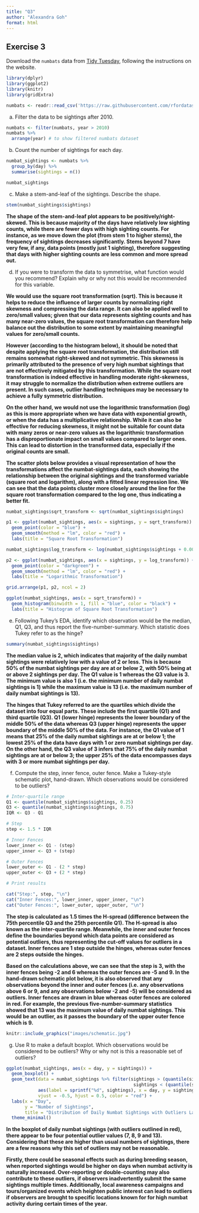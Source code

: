 ```yaml
---
title: "Q3"
author: "Alexandra Goh"
format: html
---
```


## Exercise 3

Download the `numbats` data from [Tidy Tuesday](https://github.com/rfordatascience/tidytuesday/blob/master/data/2023/2023-03-07/readme.md), following the instructions on the website.

```r

library(dplyr)
library(ggplot2)
library(knitr)
library(gridExtra)

```


```r

numbats <- readr::read_csv('https://raw.githubusercontent.com/rfordatascience/tidytuesday/master/data/2023/2023-03-07/numbats.csv')

```

a. Filter the data to be sightings after 2010.

```r

numbats <- filter(numbats, year > 2010)
numbats %>%
  arrange(year) # to show filtered numbats dataset

```

b. Count the number of sightings for each day.

```r

numbat_sightings <- numbats %>%
  group_by(day) %>%
  summarise(sightings = n())

numbat_sightings

```

c. Make a stem-and-leaf of the sightings. Describe the shape. 

```r

stem(numbat_sightings$sightings)

```

**The shape of the stem-and-leaf plot appears to be positively/right-skewed. This is because majority of the days have relatively low sighting counts, while there are fewer days with high sighting counts. For instance, as we move down the plot (from stem 1 to higher stems), the frequency of sightings decreases significantly. Stems beyond 7 have very few, if any, data points (mostly just 1 sighting), therefore suggesting that days with higher sighting counts are less common and more spread out.**


d. If you were to transform the data to symmetrise, what function would you recommend? Explain why or why not this would be recommended for this variable.

**We would use the square root transformation (sqrt). This is because it helps to reduce the influence of larger counts by normalizing right skewness and compressing the data range. It can also be applied well to zero/small values; given that our data represents sighting counts and has many near-zero values, the square root transformation can therefore help balance out the distribution to some extent by maintaining meaningful values for zero/small counts.**

**However (according to the histogram below), it should be noted that despite applying the square root transformation, the distribution still remains somewhat right-skewed and not symmetric. This skewness is primarily attributed to the presence of very high numbat sightings that are not effectively mitigated by this transformation. While the square root transformation is indeed effective in handling moderate right-skewness, it may struggle to normalize the distribution when extreme outliers are present. In such cases, outlier handling techniques may be necessary to achieve a fully symmetric distribution.**

**On the other hand, we would not use the logarithmic transformation (log) as this is more appropriate when we have data with exponential growth, or when the data has a multiplicative relationship. While it can also be effective for reducing skewness, it might not be suitable for count data with many zeros or near-zero values as the logarithmic transformation has a disproportionate impact on small values compared to larger ones. This can lead to distortion in the transformed data, especially if the original counts are small.**

**The scatter plots below provides a visual representation of how the transformations affect the numbat-sightings data, each showing the relationship between the original sightings and the transformed variable (square root and logarithm), along with a fitted linear regression line. We can see that the data points cluster more closely around the line for the square root transformation compared to the log one, thus indicating a better fit.**

```r

numbat_sightings$sqrt_transform <- sqrt(numbat_sightings$sightings)

p1 <- ggplot(numbat_sightings, aes(x = sightings, y = sqrt_transform)) +
  geom_point(color = "blue") +
  geom_smooth(method = "lm", color = "red") +
  labs(title = "Square Root Transformation")

numbat_sightings$log_transform <- log(numbat_sightings$sightings + 0.001)

p2 <- ggplot(numbat_sightings, aes(x = sightings, y = log_transform)) +
  geom_point(color = "darkgreen") +
  geom_smooth(method = "lm", color = "red") +
  labs(title = "Logarithmic Transformation")

grid.arrange(p1, p2, ncol = 2)

```

```r

ggplot(numbat_sightings, aes(x = sqrt_transform)) +
  geom_histogram(binwidth = 1, fill = "blue", color = "black") +
  labs(title = "Histogram of Square Root Transformation")

```

e. Following Tukey's EDA, identify which observation would be the median, Q1, Q3, and thus report the five-number-summary. Which statistic does Tukey refer to as the hinge?

```r

summary(numbat_sightings$sightings)

```
**The median value is 2, which indicates that majority of the daily numbat sightings were relatively low with a value of 2 or less. This is because 50% of the numbat sightings per day are at or below 2, with 50% being at or above 2 sightings per day. The Q1 value is 1 whereas the Q3 value is 3. The minimum value is also 1 (i.e. the minimum number of daily numbat sightings is 1) while the maximum value is 13 (i.e. the maximum number of daily numbat sightings is 13).**

**The hinges that Tukey referred to are the quartiles which divide the dataset into four equal parts. These include the first quartile (Q1) and third quartile (Q3). Q1 (lower hinge) represents the lower boundary of the middle 50% of the data whereas Q3 (upper hinge) represents the upper boundary of the middle 50% of the data. For instance, the Q1 value of 1 means that 25% of the daily numbat sightings are at or below 1; the lowest 25% of the data have days with 1 or zero numbat sightings per day. On the other hand, the Q3 value of 3 infers that 75% of the daily numbat sightings are at or below 3; the upper 25% of the data encompasses days with 3 or more numbat sightings per day.**


f. Compute the step, inner fence, outer fence. Make a Tukey-style schematic plot, hand-drawn. Which observations would be considered to be outliers?

```r

# Inter-quartile range 
Q1 <- quantile(numbat_sightings$sightings, 0.25)
Q3 <- quantile(numbat_sightings$sightings, 0.75)
IQR <- Q3 - Q1

# Step
step <- 1.5 * IQR

# Inner Fences
lower_inner <- Q1 - (step)
upper_inner <- Q3 + (step)

# Outer Fences
lower_outer <- Q1 - (2 * step)
upper_outer <- Q3 + (2 * step)

# Print results

cat("Step:", step, "\n")
cat("Inner Fences:", lower_inner, upper_inner, "\n")
cat("Outer Fences:", lower_outer, upper_outer, "\n")

```
**The step is calculated as 1.5 times the H-spread (difference between the 75th percentile Q3 and the 25th percentile Q1). The H-spread is also known as the inter-quartile range. Meanwhile, the inner and outer fences define the boundaries beyond which data points are considered as potential outliers, thus representing the cut-off values for outliers in a dataset. Inner fences are 1 step outside the hinges, whereas outer fences are 2 steps outside the hinges.**

**Based on the calculations above, we can see that the step is 3, with the inner fences being -2 and 6 whereas the outer fences are -5 and 9. In the hand-drawn schematic plot below, it is also observed that any observations beyond the inner and outer fences (i.e. any observations above 6 or 9, and any observations below -2 and -5) will be considered as outliers. Inner fences are drawn in blue whereas outer fences are colored in red. For example, the previous five-number-summary statistics showed that 13 was the maximum value of daily numbat sightings. This would be an outlier, as it passes the boundary of the upper outer fence which is 9.** 


```r

knitr::include_graphics("images/schematic.jpg")

```

g. Use R to make a default boxplot. Which observations would be considered to be outliers? Why or why not is this a reasonable set of outliers? 

```r

ggplot(numbat_sightings, aes(x = day, y = sightings)) +
  geom_boxplot() +
  geom_text(data = numbat_sightings %>% filter(sightings > (quantile(sightings, 0.75) + 1.5 * IQR(sightings)) |
                                                sightings < (quantile(sightings, 0.25) - 1.5 * IQR(sightings))),
            aes(label = sprintf("%d", sightings), x = day, y = sightings),
            vjust = -0.5, hjust = 0.5, color = "red") +
  labs(x = "Day",
       y = "Number of Sightings",
       title = "Distribution of Daily Numbat Sightings with Outliers Labeled") +
  theme_minimal()

```

**In the boxplot of daily numbat sightings (with outliers outlined in red), there appear to be four potential outlier values (7, 8, 9 and 13). Considering that these are higher than usual numbers of sightings, there are a few reasons why this set of outliers may not be reasonable.** 

**Firstly, there could be seasonal effects such as during breeding season, when reported sightings would be higher on days when numbat activity is naturally increased. Over-reporting or double-counting may also contribute to these outliers, if observers inadvertently submit the same sightings multiple times. Additionally, local awareness campaigns and tours/organized events which heighten public interest can lead to outliers if observers are brought to specific locations known for for high numbat activity during certain times of the year.**
